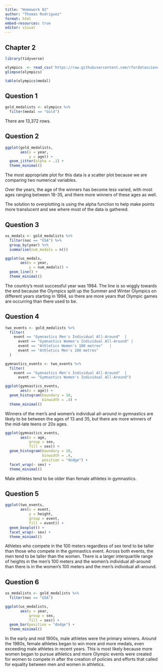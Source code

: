 ```yaml
---
title: "Homework 02"
author: "Thomas Rodriguez"
format: html
embed-resources: true
editor: visual
---
```


## Chapter 2

```r
library(tidyverse)
```

```r
olympics  <- read_csv('https://raw.githubusercontent.com/rfordatascience/tidytuesday/master/data/2021/2021-07-27/olympics.csv')
glimpse(olympics)
```

```r
table(olympics$medal)
```

## Question 1

```r
gold_medalists <- olympics %>% 
  filter(medal == "Gold")
```

There are 13,372 rows.

## Question 2

```r
ggplot(gold_medalists,
       aes(x = year,
           y = age)) +
  geom_jitter(alpha = .1) +
  theme_minimal()
```

The most appropriate plot for this data is a scatter plot because we are comparing two numerical variables.

Over the years, the age of the winners has become less varied, with most ages ranging between 18-35, and there more winners of these ages as well.

The solution to overplotting is using the alpha function to help make points more translucent and see where most of the data is gathered.

## Question 3

```r
us_medals <- gold_medalists %>% 
  filter(noc == "USA") %>% 
  group_by(year) %>% 
  summarise(num_medals = n())
```

```r
ggplot(us_medals,
       aes(x = year,
           y = num_medals)) +
  geom_line() + 
  theme_minimal()
```

The country's most successful year was 1984. The line is so wiggly towards the end because the Olympics split up the Summer and Winter Olympics on different years starting in 1994, so there are more years that Olympic games are occurring than there used to be.

## Question 4

```r
two_events <- gold_medalists %>%
  filter(
    event == "Gymnastics Men's Individual All-Around"  |
      event == "Gymnastics Women's Individual All-Around" |
      event == "Athletics Women's 100 metres"   |
      event == "Athletics Men's 100 metres"
  ) 
```

```r
gymnastics_events <- two_events %>% 
  filter(
    event == "Gymnastics Men's Individual All-Around"  | 
      event == "Gymnastics Women's Individual All-Around")
```

```r
ggplot(gymnastics_events,
       aes(x = age)) +
  geom_histogram(boundary = 10,
                 binwidth = .4) +
  theme_minimal()
```

Winners of the men's and women's individual all-around in gymnastics are likely to be between the ages of 13 and 35, but there are more winners of the mid-late teens or 20s ages.

```r
ggplot(gymnastics_events,
       aes(x = age,
           group = sex,
           fill = sex)) +
  geom_histogram(boundary = 10,
                 binwidth = .4,
                 position = "dodge") +
  facet_wrap(~ sex) +
  theme_minimal()
```

Male athletes tend to be older than female athletes in gymnastics.

## Question 5

```r
ggplot(two_events,
       aes(x = event,
           y = height,
           group = event,
           fill = event)) +
  geom_boxplot() +
  facet_wrap(~ sex) +
  theme_minimal()
```

Athletes who compete in the 100 meters regardless of sex tend to be taller than those who compete in the gymnastics event. Across both events, the men tend to be taller than the women. There is a larger interquartile range of heights in the men's 100 meters and the women's individual all-around than there is in the women's 100 meters and the men's individual all-around.

## Question 6

```r
us_medalists <- gold_medalists %>% 
  filter(noc == "USA")
```

```r
ggplot(us_medalists,
       aes(y = year,
           group = sex,
           fill = sex)) +
  geom_bar(position = "dodge") +
  theme_minimal()
```

In the early and mid 1900s, male athletes were the primary winners. Around the 1980s, female athletes began to win more and more medals, even exceeding male athletes in recent years. This is most likely because more women began to pursue athletics and more Olympic events were created for women to compete in after the creation of policies and efforts that called for equality between men and women in athletics.

